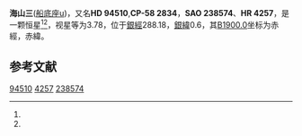 {{Starbox begin
| name = 海山三
}}
{{Starbox observe
| epoch = [[J2000.0|J2000.0]]
| constell = [[船底座|船底座]]<ref name=SIMBAD>{{cite web
 | url=http://simbad.u-strasbg.fr/simbad/sim-id?Ident=HR+4257
 | title=Pulsating variable Star
 | publisher=Centre de Données astronomiques de Strasbourg
 | work=SIMBAD
 | accessdate=2012-07-13
 | archive-date=2018-02-24
 | archive-url=https://web.archive.org/web/20180224173517/http://simbad.u-strasbg.fr/simbad/sim-id?Ident=HR+4257
 | dead-url=no
 }}</ref><ref name=DATA>{{cite web
 | url=http://vizier.u-strasbg.fr/viz-bin/VizieR-5?-out.add=.&-source=5050&-corr=PK=HR&-out.max=9999&HR=4257
 | title=VizieR Detailed Page
 | accessdate=2012-07-13
 | archive-date=2016-03-05
 | archive-url=https://web.archive.org/web/20160305044654/http://vizier.u-strasbg.fr/viz-bin/VizieR-5?-out.add=.&-source=5050&-corr=PK=HR&-out.max=9999&HR=4257
 | dead-url=no
 }}</ref>
| 星官 = 
| ra = {{RA|10|53|29.6}}<ref name=SIMBAD /><ref name=DATA />
| dec = {{DEC|-58|51|12}}<ref name=SIMBAD /><ref name=DATA />
| appmag_v = 3.78<ref name=SIMBAD /><ref name=DATA />
}}
{{Starbox character
| class = K1III<ref name=SIMBAD /><ref name=DATA />
| b-v = 0.95<ref name=SIMBAD /><ref name=DATA />
| u-b = 0.65<ref name=SIMBAD /><ref name=DATA />
| r-i = 0.49<ref name=SIMBAD /><ref name=DATA />
| variable = 
}}
{{Starbox astrometry
| radial_v = 0.65
| prop_mo_ra = 8
| parallax = 0.059
| p_error = 
}}
{{Starbox catalog
| names =CP-58 2834，[[SAO星表|SAO]] 238574，[[HD星表|HD]] 94510，[[HR星表|HR]] 4257}}
{{Starbox reference |Simbad=HR+4257}}
{{Starbox end}}

'''海山三'''([[船底座u|船底座u]])，又名'''HD 94510''','''CP-58 2834'''，'''SAO 238574'''、'''HR 4257'''，是一颗恒星<ref name=SIMBAD /><ref name=DATA />，视星等为3.78，位于[[銀道座標系|銀經]]288.18，[[銀道座標系|銀緯]]0.6，其[[B1900.0|B1900.0]]坐标为赤經{{RA|10|49|25.8}}，赤緯{{DEC|-58|0.6|19}}。

== 参考文献 ==
{{reflist}}

{{star-stub}}

[[Category:HD和HDE天體|94510]]
[[Category:HR天體|4257]]
[[Category:SAO天體|238574]]